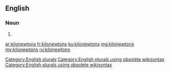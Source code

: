 ==English==

===Noun===
{{head|en}}

# {{plural of|kilonewton}}

[[Category:English plurals]][[Category:English plurals using obsolete wikisyntax]][[Category:English plurals using obsolete wikisyntax]]

[[ar:kilonewtons]]
[[fr:kilonewtons]]
[[ku:kilonewtons]]
[[mg:kilonewtons]]
[[my:kilonewtons]]
[[ru:kilonewtons]]